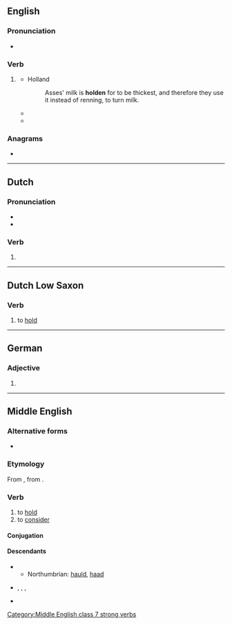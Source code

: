 {{also|Holden}}
==English==

===Pronunciation===
* {{rhymes|en|əʊldən}}

===Verb===
{{head|en|verb form}}

# {{lb|en|archaic}} {{past participle of|en|hold|nocat=1}}
#* Holland
#*: Asses' milk is '''holden''' for to be thickest, and therefore they use it instead of renning, to turn milk.
#* {{quote-book|en|year=1766|author=William Blackstone|title=Commentaries on the Laws of England|passage=The court of sweinmote is to be '''holden''' before the verderors, as judges, by the steward of the swein-mote, thrice in every year, the sweins or freeholders within the forest composing the jury.}}
#* {{quote-book|en|year=1859|author=Charles Dickens|title=A Tale of Two Cities|passage=She was pale and trembling. He came to her relief with a fixed despair of himself, which made the interview unlike any other that could have been '''holden'''.}}

===Anagrams===
* {{anagrams|en|a=dehlno|held on|hondel}}

----

==Dutch==

===Pronunciation===
* {{audio|nl|Nl-holden.ogg|Audio}}
* {{rhymes|nl|ɔldən}}

===Verb===
{{head|nl|verb form}}

# {{nl-verb form of|n=pl|t=past|m=ind+subj|hollen}}

----

==Dutch Low Saxon==

===Verb===
{{head|nds-nl|verb}}

# to [[hold]]

----

==German==

===Adjective===
{{head|de|adjective form}}

# {{inflection of|de|hold||str|gen|m//n|s|;|wk//mix|gen//dat|all-gender|s|;|str//wk//mix|acc|m|s|;|str|dat|p|;|wk//mix|all-case|p}}

----

==Middle English==

===Alternative forms===
* {{alter|enm|halden}}

===Etymology===
From {{inh|enm|ang|healdan}}, from {{inh|enm|gem-pro|*haldaną}}.

===Verb===
{{head|enm|verb}}

# to [[hold]]
# to [[consider]]

====Conjugation====
{{enm-conj|type=strong|class=7|holde|holdeþ, holden|holdest|holdeþ, holden|holdeþ|holdeþ, holden|holde|holden|holdende, holdinge|(y)holden|held(e)|helden|helde(st)|helden|held(e)|helden|helde|helde|hold(e)|holdeþ}}

====Descendants====
* {{desc|en|hold}}
** Northumbrian: [[hauld]], [[haad]]
* {{desc|sco|hald}}, {{l|sco|hauld}}, {{l|sco|haud}}, {{l|sco|had}}
* {{desc|yol|houle}}

[[Category:Middle English class 7 strong verbs]]